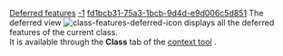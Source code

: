 [[Property:title|Deferred features]]
[[Property:weight|-1]]
[[Property:uuid|fd1bcb31-75a3-1bcb-9d4d-e9d006c5d851]]
The deferred view  [[Image:class-features-deferred-icon]] displays all the deferred features of the current class. <br/>
It is available through the '''Class''' tab of the [[EiffelStudio window overview|context tool]] . 




